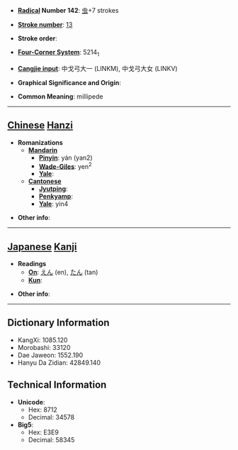 * '''[[Wiktionary:Chinese radical index| Radical]] Number 142''': [[Wiktionary:Chinese radical index 虫|虫]]+7 strokes

* '''[[Wiktionary:Chinese total strokes index|Stroke number]]''': [[Wiktionary:Chinese total strokes index 13|13]]

* '''Stroke order''': 

* '''[[Wiktionary:Chinese four corner index|Four-Corner System]]''': 5214<sub>1</sub>

* '''[[Wiktionary:Chinese Cangjie index|Cangjie input]]''': 中戈弓大一 (LINKM), 中戈弓大女 (LINKV)

* '''Graphical Significance and Origin''': 

* '''Common Meaning''': millipede

----

== [[Chinese]] [[Hanzi]] ==

* '''Romanizations'''
** '''[[Mandarin]]'''
*** '''[[Pinyin]]''': yán (yan2)
*** '''[[Wade-Giles]]''': yen<sup>2</sup>
*** '''[[Yale]]''': 
** '''[[Cantonese]]'''
*** '''[[Jyutping]]''':
*** '''[[Penkyamp]]''': 
*** '''[[Yale]]''': yin4

* '''Other info''': 

----

== [[Japanese]] [[Kanji]] ==

* '''Readings'''
** '''[[On]]''': [[えん]] (en), [[たん]] (tan)
** '''[[Kun]]''': 

* '''Other info''':  

----

== Dictionary Information ==

* KangXi: 1085.120
* Morobashi: 33120
* Dae Jaweon: 1552.190
* Hanyu Da Zidian: 42849.140

== Technical Information ==

* '''Unicode''':
** Hex: 8712
** Decimal: 34578
* '''Big5''':
** Hex: E3E9
** Decimal: 58345